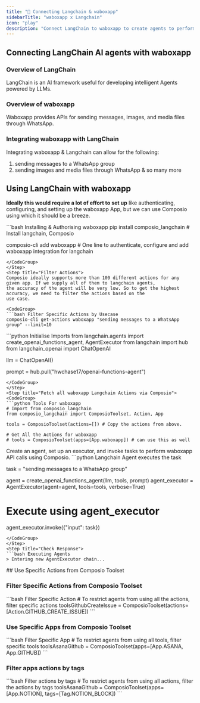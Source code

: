 ```yaml
---
title: "🚀 Connecting Langchain & waboxapp"
sidebarTitle: "waboxapp x Langchain"
icon: "play"
description: "Connect LangChain to waboxapp to create agents to perform tasks using natural language"
---
```


## Connecting LangChain AI agents with waboxapp

### Overview of LangChain

LangChain is an AI framework useful for developing intelligent Agents powered by LLMs.

### Overview of waboxapp

Waboxapp provides APIs for sending messages, images, and media files through WhatsApp.

### Integrating waboxapp with LangChain

Integrating waboxapp & Langchain can allow for the following:

1. sending messages to a WhatsApp group
2. sending images and media files through WhatsApp
& so many more

## Using LangChain with waboxapp

<Steps>
<Step title="Setting Up the Environment">

**Ideally this would require a lot of effort to set up** like authenticating, configuring, and setting up the waboxapp App, but we can use Composio using which it should be a breeze.

<CodeGroup>
```bash Installing & Authorising waboxapp
pip install composio_langchain # Install langchain, Composio 

composio-cli add waboxapp # One line to authenticate, configure and add waboxapp integration for langchain
```
</CodeGroup>
</Step>
<Step title="Filter Actions">
Composio ideally supports more than 100 different actions for any given app. If we supply all of them to langchain agents, 
the accuracy of the agent will be very low. So to get the highest accuracy, we need to filter the actions based on the 
use case.

<CodeGroup>
```bash Filter Specific Actions by Usecase
composio-cli get-actions waboxapp "sending messages to a WhatsApp group" --limit=10
```
</CodeGroup>

</Step>
<Step title="Import Base Packages">

<CodeGroup>
```python Initialise Imports
from langchain.agents import create_openai_functions_agent, AgentExecutor
from langchain import hub
from langchain_openai import ChatOpenAI


llm = ChatOpenAI()

prompt = hub.pull("hwchase17/openai-functions-agent")
```
</CodeGroup>
</Step>
<Step title="Fetch all waboxapp Langchain Actions via Composio">
<CodeGroup>
```python Tools For waboxapp
# Import from composio_langchain
from composio_langchain import ComposioToolset, Action, App

tools = ComposioToolset(actions=[]) # Copy the actions from above. 

# Get All the Actions for waboxapp
# tools = ComposioToolset(apps=[App.waboxapp]) # can use this as well
```
</CodeGroup>
</Step>
<Step title="Execute the Agent">
Create an agent, set up an executor, and invoke tasks to perform waboxapp API calls using Composio. 
<CodeGroup>
```python Langchain Agent executes the task

task = "sending messages to a WhatsApp group"

agent = create_openai_functions_agent(llm, tools, prompt)
agent_executor = AgentExecutor(agent=agent, tools=tools, verbose=True)

# Execute using agent_executor
agent_executor.invoke({"input": task})
```
</CodeGroup>
</Step>
<Step title="Check Response">
```bash Executing Agents
> Entering new AgentExecutor chain...
```
</Step>
</Steps>
## Use Specific Actions from Composio Toolset

### Filter Specific Actions from Composio Toolset

<CodeGroup>
```bash Filter Specific Action
# To restrict agents from using all the actions, filter specific actions
toolsGithubCreateIssue = ComposioToolset(actions=[Action.GITHUB_CREATE_ISSUE])
```
</CodeGroup>

### Use Specific Apps from Composio Toolset
<CodeGroup>
```bash Filter Specific App
# To restrict agents from using all tools, filter specific tools
toolsAsanaGithub = ComposioToolset(apps=[App.ASANA, App.GITHUB])
```
</CodeGroup>

### Filter apps actions by tags 
<CodeGroup>
```bash Filter actions by tags
# To restrict agents from using all actions, filter the actions by tags
toolsAsanaGithub = ComposioToolset(apps=[App.NOTION], tags=[Tag.NOTION_BLOCK])
```
</CodeGroup>

